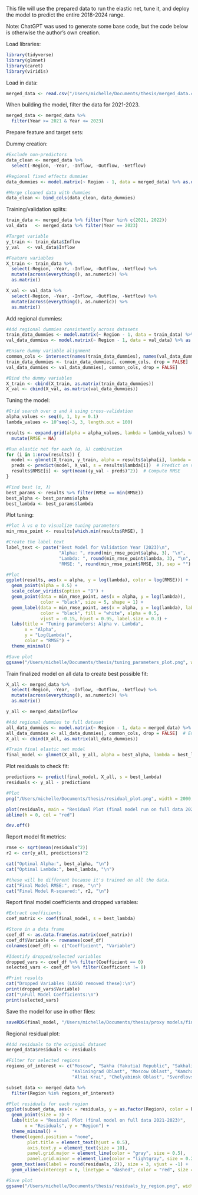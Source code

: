 This file will use the prepared data to run the elastic net, tune it, and deploy the model to predict the entire 2018-2024 range.

Note: ChatGPT was used to generate some base code, but the code below is otherwise the author's own creation. 

Load libraries:
```r
library(tidyverse)
library(glmnet)
library(caret)
library(viridis)
```

Load in data:
```r
merged_data <- read.csv("/Users/michelle/Documents/thesis/merged_data.csv")
```

When building the model, filter the data for 2021-2023.
```r
merged_data <- merged_data %>%
  filter(Year >= 2021 & Year <= 2023)
```

Prepare feature and target sets:

Dummy creation:
```r
#Exclude non-predictors
data_clean <- merged_data %>%
  select(-Region, -Year, -Inflow, -Outflow, -Netflow)

#Regional fixed effects dummies
data_dummies <- model.matrix(~ Region - 1, data = merged_data) %>% as.data.frame()

#Merge cleaned data with dummies
data_clean <- bind_cols(data_clean, data_dummies)
```

Training/validation splits:
```r
train_data <- merged_data %>% filter(Year %in% c(2021, 2022))
val_data   <- merged_data %>% filter(Year == 2023)

#Target variable
y_train <- train_data$Inflow
y_val   <- val_data$Inflow

#Feature variables
X_train <- train_data %>%
  select(-Region, -Year, -Inflow, -Outflow, -Netflow) %>%
  mutate(across(everything(), as.numeric)) %>%
  as.matrix()

X_val <- val_data %>%
  select(-Region, -Year, -Inflow, -Outflow, -Netflow) %>%
  mutate(across(everything(), as.numeric)) %>%
  as.matrix()
```

Add regional dummies: 
```r
#Add regional dummies consistently across datasets
train_data_dummies <- model.matrix(~ Region - 1, data = train_data) %>% as.data.frame()
val_data_dummies <- model.matrix(~ Region - 1, data = val_data) %>% as.data.frame()

#Ensure dummy variable alignment
common_cols <- intersect(names(train_data_dummies), names(val_data_dummies))
train_data_dummies <- train_data_dummies[, common_cols, drop = FALSE]
val_data_dummies <- val_data_dummies[, common_cols, drop = FALSE]

#Bind the dummy variables
X_train <- cbind(X_train, as.matrix(train_data_dummies))
X_val <- cbind(X_val, as.matrix(val_data_dummies))
```

Tuning the model:
```r
#Grid search over α and λ using cross-validation
alpha_values <- seq(0, 1, by = 0.1)  
lambda_values <- 10^seq(-3, 3, length.out = 100)

results <- expand.grid(alpha = alpha_values, lambda = lambda_values) %>%
  mutate(RMSE = NA)

#Run elastic net for each (α, λ) combination
for (i in 1:nrow(results)) {
  model <- glmnet(X_train, y_train, alpha = results$alpha[i], lambda = results$lambda[i])
  preds <- predict(model, X_val, s = results$lambda[i])  # Predict on validation set
  results$RMSE[i] <- sqrt(mean((y_val - preds)^2))  # Compute RMSE
}

#Find best (α, λ)
best_params <- results %>% filter(RMSE == min(RMSE))
best_alpha <- best_params$alpha
best_lambda <- best_params$lambda
```

Plot tuning:
```r
#Plot λ vs α to visualize tuning parameters
min_rmse_point <- results[which.min(results$RMSE), ]

#Create the label text
label_text <- paste("Best Model for Validation Year (2023)\n",
                    "Alpha: ", round(min_rmse_point$alpha, 3), "\n",
                    "Lambda: ", round(min_rmse_point$lambda, 3), "\n",
                    "RMSE: ", round(min_rmse_point$RMSE, 3), sep = "")

#Plot
ggplot(results, aes(x = alpha, y = log(lambda), color = log(RMSE))) +
  geom_point(alpha = 0.5) +
  scale_color_viridis(option = "D") +  
  geom_point(data = min_rmse_point, aes(x = alpha, y = log(lambda)), 
             color = "black", size = 5, shape = 1) +  
  geom_label(data = min_rmse_point, aes(x = alpha, y = log(lambda), label = label_text),
             color = "black", fill = "white", alpha = 0.5, 
             vjust = -0.15, hjust = 0.95, label.size = 0.3) + 
  labs(title = "Tuning parameters: Alpha v. Lambda",
       x = "Alpha",
       y = "Log(Lambda)",
       color = "RMSE") +
  theme_minimal()

#Save plot
ggsave("/Users/michelle/Documents/thesis/tuning_parameters_plot.png", width = 10, height = 7.5, dpi = 300)
```

Train finalized model on all data to create best possible fit:
```r
X_all <- merged_data %>%
  select(-Region, -Year, -Inflow, -Outflow, -Netflow) %>%
  mutate(across(everything(), as.numeric)) %>%
  as.matrix()

y_all <- merged_data$Inflow

#Add regional dummies to full dataset
all_data_dummies <- model.matrix(~ Region - 1, data = merged_data) %>% as.data.frame()
all_data_dummies <- all_data_dummies[, common_cols, drop = FALSE]  # Ensure alignment
X_all <- cbind(X_all, as.matrix(all_data_dummies))

#Train final elastic net model
final_model <- glmnet(X_all, y_all, alpha = best_alpha, lambda = best_lambda)
```

Plot residuals to check fit:
```r
predictions <- predict(final_model, X_all, s = best_lambda)
residuals <- y_all - predictions

#Plot
png("/Users/michelle/Documents/thesis/residual_plot.png", width = 2000, height = 1500, res = 300)

plot(residuals, main = "Residual Plot (final model run on full data 2021-2023)", xlab = "Index (Ordered by Regions)", ylab = "Residuals")
abline(h = 0, col = "red")

dev.off()
```

Report model fit metrics:
```r
rmse <- sqrt(mean(residuals^2))
r2 <- cor(y_all, predictions)^2

cat("Optimal Alpha:", best_alpha, "\n")
cat("Optimal Lambda:", best_lambda, "\n")

#these will be different because it's trained on all the data.
cat("Final Model RMSE:", rmse, "\n")
cat("Final Model R-squared:", r2, "\n")
```

Report final model coefficients and dropped variables:
```r
#Extract coefficients
coef_matrix <- coef(final_model, s = best_lambda)

#Store in a data frame 
coef_df <- as.data.frame(as.matrix(coef_matrix))
coef_df$Variable <- rownames(coef_df)
colnames(coef_df) <- c("Coefficient", "Variable")

#Identify dropped/selected variables
dropped_vars <- coef_df %>% filter(Coefficient == 0)
selected_vars <- coef_df %>% filter(Coefficient != 0)

#Print results
cat("Dropped Variables (LASSO removed these):\n")
print(dropped_vars$Variable)
cat("\nFull Model Coefficients:\n")
print(selected_vars)
```

Save the model for use in other files:
```r
saveRDS(final_model, "/Users/michelle/Documents/thesis/proxy models/final_inflow_model.rds")
```

Regional residual plot: 
```r
#Add residuals to the original dataset
merged_data$residuals <- residuals

#Filter for selected regions
regions_of_interest <- c("Moscow", "Sakha (Yakutia) Republic", "Sakhalin District", 
                         "Kaliningrad Oblast", "Moscow Oblast", "Kamchatka Krai", 
                         "Altai Krai", "Chelyabinsk Oblast", "Sverdlovsk Oblast")

subset_data <- merged_data %>%
  filter(Region %in% regions_of_interest)

#Plot residuals for each region
ggplot(subset_data, aes(x = residuals, y = as.factor(Region), color = Region)) + 
  geom_point(size = 3) + 
  labs(title = "Residual Plot (final model on full data 2021-2023)", 
       x = "Residuals", y = "Region") + 
  theme_minimal() + 
  theme(legend.position = "none", 
        plot.title = element_text(hjust = 0.5), 
        axis.text.y = element_text(size = 10),
        panel.grid.major = element_line(color = "gray", size = 0.5), 
        panel.grid.minor = element_line(color = "lightgray", size = 0.25)) + 
  geom_text(aes(label = round(residuals, 2)), size = 3, vjust = -1) + 
  geom_vline(xintercept = 0, linetype = "dashed", color = "red", size = 1) 

#Save plot
ggsave("/Users/michelle/Documents/thesis/residuals_by_region.png", width = 10, height = 7.5, dpi = 300)
```

